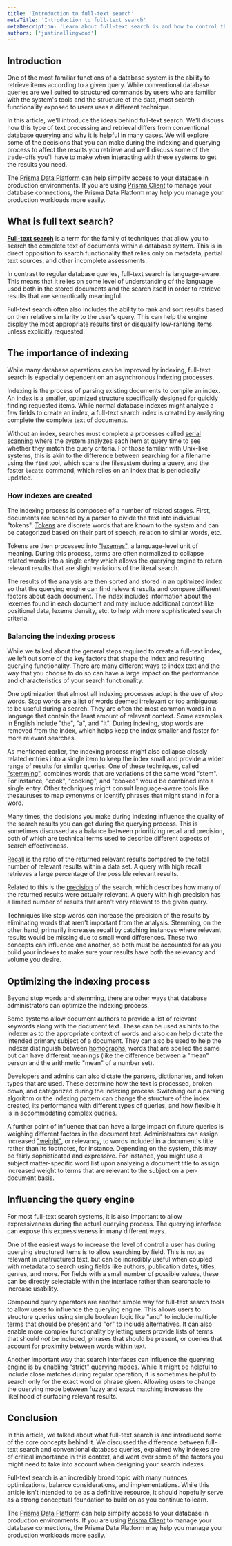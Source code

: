 ```yaml
---
title: 'Introduction to full-text search'
metaTitle: 'Introduction to full-text search'
metaDescription: 'Learn about full-text search is and how to control the indexing and querying processes for better results.'
authors: ['justinellingwood']
---
```


## Introduction

One of the most familiar functions of a database system is the ability to retrieve items according to a given query.  While conventional database queries are well suited to structured commands by users who are familiar with the system's tools and the structure of the data, most search functionality exposed to users uses a different technique.

In this article, we'll introduce the ideas behind full-text search.  We'll discuss how this type of text processing and retrieval differs from conventional database querying and why it is helpful in many cases.  We will explore some of the decisions that you can make during the indexing and querying process to affect the results you retrieve and we'll discuss some of the trade-offs you'll have to make when interacting with these systems to get the results you need.

<PrismaOutlinks>

The [Prisma Data Platform](https://www.prisma.io/dataplatform) can help simplify access to your database in production environments.  If you are using [Prisma Client](https://www.prisma.io/docs/concepts/components/prisma-client) to manage your database connections, the Prisma Data Platform may help you manage your production workloads more easily.

</PrismaOutlinks>

## What is full text search?

**[Full-text search](/intro/database-glossary#full-text-search)** is a term for the family of techniques that allow you to search the complete text of documents within a database system.  This is in direct opposition to search functionality that relies only on metadata, partial text sources, and other incomplete assessments.

In contrast to regular database queries, full-text search is language-aware.  This means that it relies on some level of understanding of the language used both in the stored documents and the search itself in order to retrieve results that are semantically meaningful.

Full-text search often also includes the ability to rank and sort results based on their relative similarity to the user's query.  This can help the engine display the most appropriate results first or disqualify low-ranking items unless explicitly requested.


## The importance of indexing

While many database operations can be improved by indexing, full-text search is especially dependent on an asynchronous indexing processes.

Indexing is the process of parsing existing documents to compile an index.  An [index](/intro/database-glossary#index) is a smaller, optimized structure specifically designed for quickly finding requested items.  While normal database indexes might analyze a few fields to create an index, a full-text search index is created by analyzing complete the complete text of documents.

Without an index, searches must complete a processes called [serial scanning](/intro/database-glossary#serial-scanning) where the system analyzes each item at query time to see whether they match the query criteria.  For those familiar with Unix-like systems, this is akin to the difference between searching for a filename using the `find` tool, which scans the filesystem during a query, and the faster `locate` command, which relies on an index that is periodically updated.

### How indexes are created

The indexing process is composed of a number of related stages.  First, documents are scanned by a parser to divide the text into individual "tokens".  [Tokens](/intro/database-glossary#token) are discrete words that are known to the system and can be categorized based on their part of speech, relation to similar words, etc.

Tokens are then processed into ["lexemes"](/intro/database-glossary#lexeme), a language-level unit of meaning.  During this process, terms are often normalized to collapse related words into a single entry which allows the querying engine to return relevant results that are slight variations of the literal search.

The results of the analysis are then sorted and stored in an optimized index so that the querying engine can find relevant results and compare different factors about each document.  The index includes information about the lexemes found in each document and may include additional context like positional data, lexeme density, etc. to help with more sophisticated search criteria.

### Balancing the indexing process

While we talked about the general steps required to create a full-text index, we left out some of the key factors that shape the index and resulting querying functionality.  There are many different ways to index text and the way that you choose to do so can have a large impact on the performance and characteristics of your search functionality.

One optimization that almost all indexing processes adopt is the use of stop words.  [Stop words](/intro/database-glossary#stop-words) are a list of words deemed irrelevant or too ambiguous to be useful during a search.  They are often the most common words in a language that contain the least amount of relevant context.  Some examples in English include "the", "a", and "it".  During indexing, stop words are removed from the index, which helps keep the index smaller and faster for more relevant searches.

As mentioned earlier, the indexing process might also collapse closely related entries into a single item to keep the index small and provide a wider range of results for similar queries.  One of these techniques, called ["stemming"](/intro/database-glossary#stemming), combines words that are variations of the same word "stem".  For instance, "cook", "cooking", and "cooked" would be combined into a single entry.  Other techniques might consult language-aware tools like thesauruses to map synonyms or identify phrases that might stand in for a word.

Many times, the decisions you make during indexing influence the quality of the search results you can get during the querying process.  This is sometimes discussed as a balance between prioritizing recall and precision, both of which are technical terms used to describe different aspects of search effectiveness.

[Recall](/intro/database-glossary#recall) is the ratio of the returned relevant results compared to the total number of relevant results within a data set.  A query with high recall retrieves a large percentage of the possible relevant results.

Related to this is the [precision](/intro/database-glossary#precision) of the search, which describes how many of the returned results were actually relevant.  A query with high precision has a limited number of results that aren't very relevant to the given query.

Techniques like stop words can increase the precision of the results by eliminating words that aren't important from the analysis.  Stemming, on the other hand, primarily increases recall by catching instances where relevant results would be missing due to small word differences.  These two concepts can influence one another, so both must be accounted for as you build your indexes to make sure your results have both the relevancy and volume you desire.

## Optimizing the indexing process

Beyond stop words and stemming, there are other ways that database administrators can optimize the indexing process.

Some systems allow document authors to provide a list of relevant keywords along with the document text.  These can be used as hints to the indexer as to the appropriate context of words and also can help dictate the intended primary subject of a document.  They can also be used to help the indexer distinguish between [homographs](https://en.wikipedia.org/wiki/Homograph), words that are spelled the same but can have different meanings (like the difference between a "mean" person and the arithmetic "mean" of a number set).

Developers and admins can also dictate the parsers, dictionaries, and token types that are used.  These determine how the text is processed, broken down, and categorized during the indexing process.  Switching out a parsing algorithm or the indexing pattern can change the structure of the index created, its performance with different types of queries, and how flexible it is in accommodating complex queries.

A further point of influence that can have a large impact on future queries is weighing different factors in the document text.  Administrators can assign increased ["weight"](/intro/database-glossary#search-weight), or relevancy, to words included in a document's title rather than its footnotes, for instance.  Depending on the system, this may be fairly sophisticated and expressive.  For instance, you might use a subject matter-specific word list upon analyzing a document title to assign increased weight to terms that are relevant to the subject on a per-document basis.


## Influencing the query engine

For most full-text search systems, it is also important to allow expressiveness during the actual querying process.  The querying interface can expose this expressiveness in many different ways.

One of the easiest ways to increase the level of control a user has during querying structured items is to allow searching by field.  This is not as relevant in unstructured text, but can be incredibly useful when coupled with metadata to search using fields like authors, publication dates, titles, genres, and more.  For fields with a small number of possible values, these can be directly selectable within the interface rather than searchable to increase usability.

Compound query operators are another simple way for full-text search tools to allow users to influence the querying engine.  This allows users to structure queries using simple boolean logic like "and" to include multiple terms that should be present and "or" to include alternatives.  It can also enable more complex functionality by letting users provide lists of terms that should *not* be included, phrases that should be present, or queries that account for proximity between words within text.

Another important way that search interfaces can influence the querying engine is by enabling "strict" querying modes.  While it might be helpful to include close matches during regular operation, it is sometimes helpful to search only for the exact word or phrase given.  Allowing users to change the querying mode between fuzzy and exact matching increases the likelihood of surfacing relevant results.

## Conclusion

In this article, we talked about what full-text search is and introduced some of the core concepts behind it.  We discussed the difference between full-text search and conventional database queries, explained why indexes are of critical importance in this context, and went over some of the factors you might need to take into account when designing your search indexes.

Full-text search is an incredibly broad topic with many nuances, optimizations, balance considerations, and implementations.  While this article isn't intended to be as a definitive resource, it should hopefully serve as a strong conceptual foundation to build on as you continue to learn.

<PrismaOutlinks>

The [Prisma Data Platform](https://www.prisma.io/dataplatform) can help simplify access to your database in production environments.  If you are using [Prisma Client](https://www.prisma.io/docs/concepts/components/prisma-client) to manage your database connections, the Prisma Data Platform may help you manage your production workloads more easily.

</PrismaOutlinks>
